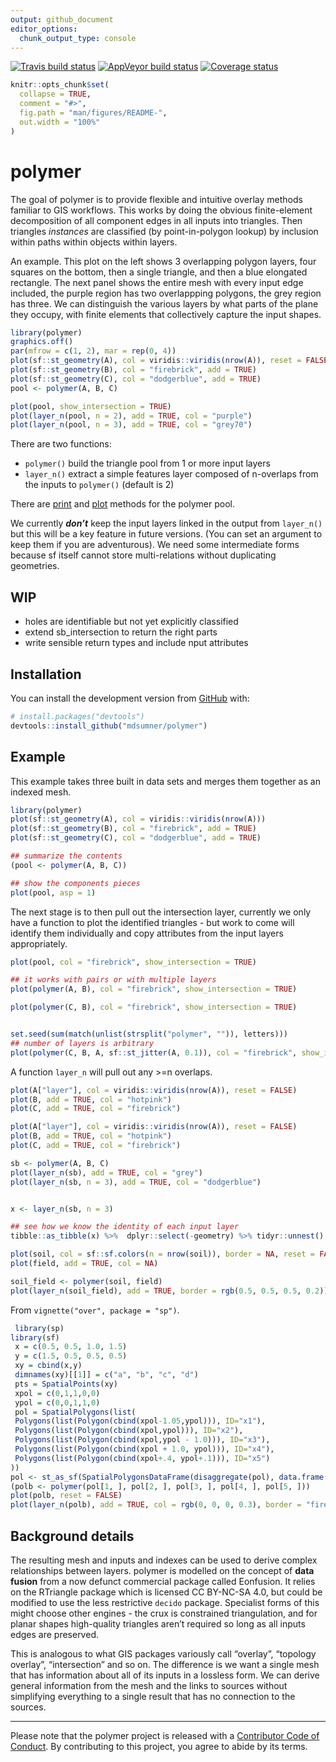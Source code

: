 ```yaml
---
output: github_document
editor_options: 
  chunk_output_type: console
---
```


<!-- README.md is generated from README.Rmd. Please edit that file -->

[![Travis build status](https://travis-ci.org/mdsumner/polymer.svg?branch=master)](https://travis-ci.org/mdsumner/polymer) [![AppVeyor build status](https://ci.appveyor.com/api/projects/status/github/mdsumner/polymer?branch=master&svg=true)](https://ci.appveyor.com/project/mdsumner/polymer) [![Coverage status](https://codecov.io/gh/mdsumner/polymer/branch/master/graph/badge.svg)](https://codecov.io/github/mdsumner/polymer?branch=master)


```r
knitr::opts_chunk$set(
  collapse = TRUE,
  comment = "#>",
  fig.path = "man/figures/README-",
  out.width = "100%"
)
```

# polymer

The goal of polymer is to provide flexible and intuitive overlay methods
familiar to GIS workflows. This works by doing the obvious finite-element
decomposition of all component edges in all inputs into triangles. Then
triangles *instances* are classified (by point-in-polygon lookup) by inclusion
within paths within objects within layers.

An example. This plot on the left shows 3 overlapping polygon layers, four squares on the bottom, then a single triangle, and then a blue elongated rectangle. The next panel
shows the entire mesh with every input edge included, the purple region has two overlappping polygons, the grey region has three. We can distinguish the various layers by what parts of the plane they occupy, with finite elements that collectively capture the input shapes. 

```r
library(polymer)
graphics.off()
par(mfrow = c(1, 2), mar = rep(0, 4))
plot(sf::st_geometry(A), col = viridis::viridis(nrow(A)), reset = FALSE)
plot(sf::st_geometry(B), col = "firebrick", add = TRUE)
plot(sf::st_geometry(C), col = "dodgerblue", add = TRUE)
pool <- polymer(A, B, C)

plot(pool, show_intersection = TRUE)
plot(layer_n(pool, n = 2), add = TRUE, col = "purple")
plot(layer_n(pool, n = 3), add = TRUE, col = "grey70")
```


There are two functions: 

* `polymer()` build the triangle pool from 1 or more input layers
* `layer_n()` extract a simple features layer composed of n-overlaps from the inputs to `polymer()` (default is 2)

There are [print](https://mdsumner.github.io/polymer/reference/print.polymer.html) and [plot](https://mdsumner.github.io/polymer/reference/plot.polymer.html]) methods for the polymer pool. 

We currently ***don't*** keep the input layers linked in the output from `layer_n()` but this will be a key feature in future versions. (You can set an argument to keep them if you are adventurous). We need some intermediate forms because sf itself cannot store multi-relations without duplicating geometries.  

## WIP

* holes are identifiable but not yet explicitly classified
* extend sb_intersection to return the right parts
* write sensible return types and include nput attributes



## Installation

You can install the development version from [GitHub](https://github.com/) with:

``` r
# install.packages("devtools")
devtools::install_github("mdsumner/polymer")
```

## Example

This example takes three built in data sets and merges them together as an indexed mesh. 

```r
library(polymer)
plot(sf::st_geometry(A), col = viridis::viridis(nrow(A)))
plot(sf::st_geometry(B), col = "firebrick", add = TRUE)
plot(sf::st_geometry(C), col = "dodgerblue", add = TRUE)

## summarize the contents
(pool <- polymer(A, B, C))

## show the components pieces
plot(pool, asp = 1)
```

The next stage is to then pull out the intersection layer, currently we only have a function
to plot the identified triangles - but work to come will identify them individually and copy attributes from the input layers appropriately. 

```r
plot(pool, col = "firebrick", show_intersection = TRUE)

## it works with pairs or with multiple layers
plot(polymer(A, B), col = "firebrick", show_intersection = TRUE)

plot(polymer(C, B), col = "firebrick", show_intersection = TRUE)


set.seed(sum(match(unlist(strsplit("polymer", "")), letters)))
## number of layers is arbitrary
plot(polymer(C, B, A, sf::st_jitter(A, 0.1)), col = "firebrick", show_intersection = TRUE)


```


A function `layer_n` will pull out any >=n overlaps. 

```r

plot(A["layer"], col = viridis::viridis(nrow(A)), reset = FALSE)
plot(B, add = TRUE, col = "hotpink")
plot(C, add = TRUE, col = "firebrick")
```
```r
plot(A["layer"], col = viridis::viridis(nrow(A)), reset = FALSE)
plot(B, add = TRUE, col = "hotpink")
plot(C, add = TRUE, col = "firebrick")

sb <- polymer(A, B, C)
plot(layer_n(sb), add = TRUE, col = "grey")
plot(layer_n(sb, n = 3), add = TRUE, col = "dodgerblue")


x <- layer_n(sb, n = 3)

## see how we know the identity of each input layer
tibble::as_tibble(x) %>%  dplyr::select(-geometry) %>% tidyr::unnest()
```

```r
plot(soil, col = sf::sf.colors(n = nrow(soil)), border = NA, reset = FALSE)
plot(field, add = TRUE, col = NA)

soil_field <- polymer(soil, field)
plot(layer_n(soil_field), add = TRUE, border = rgb(0.5, 0.5, 0.5, 0.2))
```


From `vignette("over", package = "sp")`. 

```r
 library(sp)
library(sf)
 x = c(0.5, 0.5, 1.0, 1.5)
 y = c(1.5, 0.5, 0.5, 0.5)
 xy = cbind(x,y)
 dimnames(xy)[[1]] = c("a", "b", "c", "d")
 pts = SpatialPoints(xy)
 xpol = c(0,1,1,0,0)
 ypol = c(0,0,1,1,0)
 pol = SpatialPolygons(list(
 Polygons(list(Polygon(cbind(xpol-1.05,ypol))), ID="x1"),
 Polygons(list(Polygon(cbind(xpol,ypol))), ID="x2"),
 Polygons(list(Polygon(cbind(xpol,ypol - 1.0))), ID="x3"),
 Polygons(list(Polygon(cbind(xpol + 1.0, ypol))), ID="x4"),
 Polygons(list(Polygon(cbind(xpol+.4, ypol+.1))), ID="x5")
))
pol <- st_as_sf(SpatialPolygonsDataFrame(disaggregate(pol), data.frame(a = 1:5)))
(polb <- polymer(pol[1, ], pol[2, ], pol[3, ], pol[4, ], pol[5, ]))
plot(polb, reset = FALSE)
plot(layer_n(polb), add = TRUE, col = rgb(0, 0, 0, 0.3), border = "firebrick", lwd = 2)
```

## Background details 

The resulting mesh and inputs and indexes can be used to derive complex
relationships between layers. polymer is modelled on the concept of **data
fusion** from a now defunct commercial package called Eonfusion. It relies on
the RTriangle package which is licensed CC BY-NC-SA 4.0, but could be modified
to use the less restrictive `decido` package. Specialist forms of this might
choose other engines - the crux is constrained triangulation, and for planar shapes high-quality triangles aren't required so long as all inputs edges are preserved. 

This is analogous to what GIS packages variously call "overlay", "topology
overlay", "intersection" and so on. The difference is we want a single mesh that
has information about all of its inputs in a lossless form. We can derive
general information from the mesh and the links to sources without simplifying
everything to a single result that has no connection to the sources.


---

Please note that the polymer project is released with a [Contributor Code of Conduct](https://contributor-covenant.org/version/1/0/0/CODE_OF_CONDUCT.html). By contributing to this project, you agree to abide by its terms.
